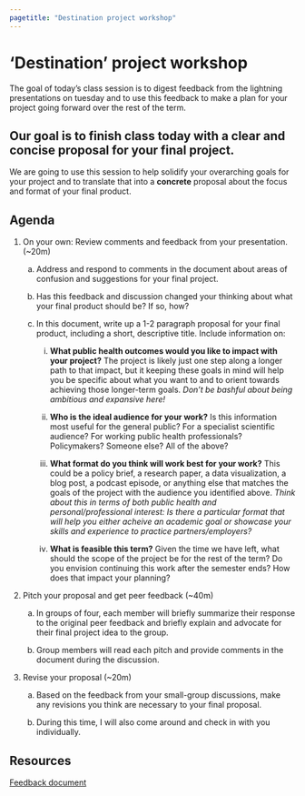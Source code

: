```yaml
---
pagetitle: "Destination project workshop"
---
```


# 'Destination' project workshop

The goal of today's class session is to digest feedback from the lightning presentations on tuesday and to use this feedback to make a plan for your project going forward over the rest of the term. 

:::{.callout-tip}
## Our goal is to finish class today with a clear and concise proposal for your final project.

We are going to use this session to help solidify your overarching goals for your project and to translate that into a **concrete** proposal about the focus and format of your final product. 
:::


## Agenda

1. On your own: Review comments and feedback from your presentation. (~20m)

    a. Address and respond to comments in the document about areas of confusion and suggestions for your final project.

    b. Has this feedback and discussion changed your thinking about what your final product should be? If so, how?

    c. In this document, write up a 1-2 paragraph proposal for your final product, including a short, descriptive title. Include information on:

        i. **What public health outcomes would you like to impact with your project?** The project is likely just  one step along a longer path to that impact, but it keeping these goals in mind will help you be specific about what you want to and to orient towards achieving those longer-term goals. *Don't be bashful about being ambitious and expansive here!*

        ii. **Who is the ideal audience for your work?** Is this information most useful for the general public? For a specialist scientific audience? For working public health professionals? Policymakers? Someone else? All of the above?

        ii. **What format do you think will work best for your work?** This could be a policy brief, a research paper, a data visualization, a blog post, a podcast episode, or anything else that matches the goals of the project with the audience you identified above. *Think about this in terms of both public health and personal/professional interest: Is there a particular format that will help you either acheive an academic goal or showcase your skills and experience to practice partners/employers?*

        iii. **What is feasible this term?** Given the time we have left, what should the scope of the project be for the rest of the term? Do you envision continuing this work after the semester ends? How does that impact your planning?

2. Pitch your proposal and get peer feedback (~40m)

    a. In groups of four, each  member will briefly summarize their response to the original peer feedback and briefly explain and advocate for their final project idea to the group.

    b. Group members will read each pitch and provide comments in the document during the discussion.

3. Revise your proposal (~20m)

    a. Based on the feedback from your small-group discussions, make any revisions you think are necessary to your final proposal.

    b. During this time, I will also come around and check in with you individually.

## Resources

[Feedback document](https://docs.google.com/document/d/10treg88Hxa7mEo7YhDTb8KpV-V3e3yj1OtqhDJ4Fv6U/edit?usp=sharing)
